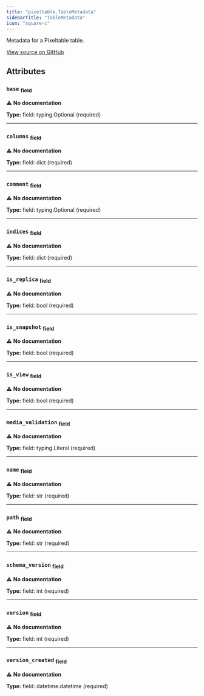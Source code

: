 ```yaml
---
title: "pixeltable.TableMetadata"
sidebarTitle: "TableMetadata"
icon: "square-c"
---
```


Metadata for a Pixeltable table.


<a href="https://github.com/pixeltable/pixeltable/blob/latest/pixeltable/catalog/table_metadata.py#L48" target="_blank">View source on GitHub</a>

## Attributes

### `base` <sub>field</sub>

⚠️ **No documentation**

**Type:** field: typing.Optional (required)

---

### `columns` <sub>field</sub>

⚠️ **No documentation**

**Type:** field: dict (required)

---

### `comment` <sub>field</sub>

⚠️ **No documentation**

**Type:** field: typing.Optional (required)

---

### `indices` <sub>field</sub>

⚠️ **No documentation**

**Type:** field: dict (required)

---

### `is_replica` <sub>field</sub>

⚠️ **No documentation**

**Type:** field: bool (required)

---

### `is_snapshot` <sub>field</sub>

⚠️ **No documentation**

**Type:** field: bool (required)

---

### `is_view` <sub>field</sub>

⚠️ **No documentation**

**Type:** field: bool (required)

---

### `media_validation` <sub>field</sub>

⚠️ **No documentation**

**Type:** field: typing.Literal (required)

---

### `name` <sub>field</sub>

⚠️ **No documentation**

**Type:** field: str (required)

---

### `path` <sub>field</sub>

⚠️ **No documentation**

**Type:** field: str (required)

---

### `schema_version` <sub>field</sub>

⚠️ **No documentation**

**Type:** field: int (required)

---

### `version` <sub>field</sub>

⚠️ **No documentation**

**Type:** field: int (required)

---

### `version_created` <sub>field</sub>

⚠️ **No documentation**

**Type:** field: datetime.datetime (required)

